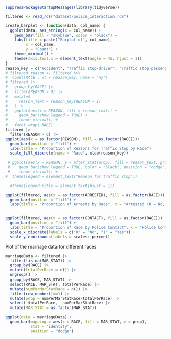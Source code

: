 ```r
suppressPackageStartupMessages(library(tidyverse))

```



```r
filtered <- read_rds("dataset/police_interaction.rds")

```


```r
create_barplot <- function(data, col_name) {
  ggplot(data, aes_string(x = col_name)) +
    geom_bar(fill = "skyblue", color = "black") +
    labs(title = paste("Barplot of", col_name),
         x = col_name,
         y = "Count") +
    theme_minimal() +
    theme(axis.text.x = element_text(angle = 45, hjust = 1))
}
reason_key = c("Accident", "Traffic stop-driver", "Traffic stop-passenger", "Rsp reported crime", "Police assistance", "Police investigation", "Police suspected rsp", "Other reason")
# filtered_reason <- filtered %>%
#  count(RACE , wt = reason_key, name = "ny")
# filtered |>
#   group_by(RACE) |>
#   filter(REASON > 0) |>
#   mutate(
#     reason_text = reason_key[REASON + 1] 
#   ) |>
#   ggplot(aes(x = REASON, fill = reason_text)) +
#     geom_bar(show.legend = TRUE) +
#     theme_minimal() +
#   facet_wrap(~RACE) 
filtered |>
  filter(REASON > 0) |>
ggplot(aes(x = as.factor(REASON), fill = as.factor(RACE)))+
  geom_bar(position = "fill") + 
  labs(title = "Proportion of Reasons for Traffic Stop by Race") 
  scale_fill_discrete(name = "Race", xlab(reason_key))

 # ggplot(aes(x = REASON, y = after_stat(prop), fill = reason_text, group = reason_text)) +
 #    geom_bar(show.legend = TRUE, color = "black", position = "dodge") +
 #    theme_minimal() +
#  theme(legend = element_text("Reason for traffic stop"))

  #theme(legend.title = element_text(hjust = 1))

```


```r
ggplot(filtered, aes(x = as.factor(ARRESTED), fill = as.factor(RACE))) +
  geom_bar(position = "fill") +
  labs(title = "Proportion of Arrests by Race", x = "Arrested (0 = No, 1 = Yes)", y = "Proportion", fill = "Race")



```


```r

ggplot(filtered, aes(x = as.factor(CONTACT), fill = as.factor(RACE))) +
  geom_bar(position = "fill") +
  labs(title = "Proportion of Race by Police Contact", x = "Police Contact", y = "Proportion", fill = "Race") +
  scale_x_discrete(labels = c("0" = "No", "1" = "Yes")) +
  scale_y_continuous(labels = scales::percent)

```


Plot of the marriage data for different races
``` r
marriageData <- filtered |>
  filter(!is.na(MAR_STAT)) |>
  group_by(RACE) |>
  mutate(totalPerRace = n()) |>
  ungroup() |>
  group_by(RACE, MAR_STAT) |>
  select(RACE, MAR_STAT, totalPerRace) |>
  mutate(numPerMarStatRace = n()) |>
  filter(row_number()==1) |>
  mutate(prop = numPerMarStatRace/totalPerRace) |>
  select(-totalPerRace, -numPerMarStatRace) |>
  mutate(MAR_STAT = as.factor(MAR_STAT))

ggplot(data = marriageData) +
  geom_bar(mapping = aes(x = RACE, fill = MAR_STAT, y = prop),
           stat = "identity",
           position = "dodge")
```